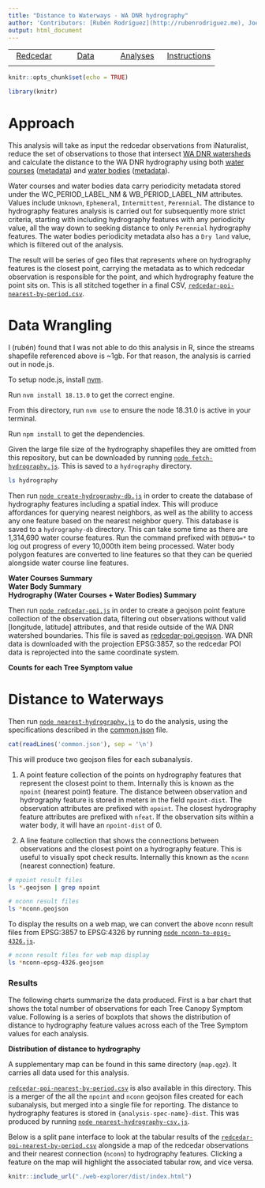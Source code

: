 ```yaml
---
title: "Distance to Waterways - WA DNR hydrography"
author: 'Contributors: [Rubén Rodríguez](http://rubenrodriguez.me), Joey Hulbert'
output: html_document
---
```


|            |            |            |            |
|:----------:|:----------:|:----------:|:----------:|
|[Redcedar](https://jmhulbert.github.io/open/redcedar)|[Data](https://jmhulbert.github.io/open/redcedar/data)|[ Analyses](https://jmhulbert.github.io/open/redcedar/analyses)|[Instructions](https://jmhulbert.github.io/open/redcedar/instructions)|
|             |           |            |            |


```r
knitr::opts_chunk$set(echo = TRUE)
```

```r
library(knitr)
```

# Approach

This analysis will take as input the redcedar observations from iNaturalist, reduce the set of observations to those that intersect [WA DNR watersheds](https://data-wadnr.opendata.arcgis.com/datasets/wadnr::watershed-administrative-units-forest-practices-regulation/about) and calculate the distance to the WA DNR hydrography using both [water courses](https://data-wadnr.opendata.arcgis.com/datasets/wadnr::dnr-hydrography-watercourses-forest-practices-regulation/about) ([metadata](https://fortress.wa.gov/dnr/adminsa/GisData/metadata/ROPA_WCHYDRO.pdf)) and [water bodies](https://data-wadnr.opendata.arcgis.com/datasets/wadnr::dnr-hydrography-water-bodies-forest-practices-regulation/about) ([metadata](https://fortress.wa.gov/dnr/adminsa/GisData/metadata/ROPA_WBHYDRO.pdf)).

Water courses and water bodies data carry periodicity metadata stored under the  WC_PERIOD_LABEL_NM & WB_PERIOD_LABEL_NM attributes. Values include `Unknown`, `Ephemeral`, `Intermittent`, `Perennial`. The distance to hydrography features analysis is carried out for subsequently more strict criteria, starting with including hydrography features with any periodicity value, all the way down to seeking distance to only `Perennial` hydrography features. The water bodies periodicity metadata also has a `Dry land` value, which is filtered out of the analysis.

The result will be series of geo files that represents where on hydrography features is the closest point, carrying the metadata as to which redcedar observation is responsible for the point, and which hydrography feature the point sits on. This is all stitched together in a final CSV, [`redcedar-poi-nearest-by-period.csv`](./redcedar-poi-nearest-by-period.csv).

# Data Wrangling

I (rubén) found that I was not able to do this analysis in R, since the streams shapefile referenced above is ~1gb. For that reason, the analysis is carried out in node.js.

To setup node.js, install [nvm](https://github.com/nvm-sh/nvm).

Run `nvm install 18.13.0` to get the correct engine.

From this directory, run `nvm use` to ensure the node 18.31.0 is active in your terminal.

Run `npm install` to get the dependencies.

Given the large file size of the hydrography shapefiles they are omitted from this repository, but can be downloaded by running [`node fetch-hydrography.js`](./fetch-hydrography.js). This is saved to a `hydrography` directory.

```bash
ls hydrography
```

Then run [`node create-hydrography-db.js`](./create-hydrography-db.js) in order to create the database of hydrography features including a spatial index. This will produce affordances for querying nearest neighbors, as well as the ability to access any one feature based on the nearest neighbor query. This database is saved to a `hydrography-db` directory. This can take some time as there are 1,314,690 water course features. Run the command prefixed with `DEBUG=*` to log out progress of every 10,000th item being processed. Water body polygon features are converted to line features so that they can be queried alongside water course line features.

**Water Courses Summary**
<div id="water-courses-periodicity-count"></div>
<div id="water-courses-periodicity-length"></div>

**Water Body Summary**
<div id="water-bodies-periodicity-count"></div>
<div id="water-bodies-periodicity-length"></div>
<div id="water-bodies-periodicity-area"></div>

**Hydrography (Water Courses + Water Bodies) Summary**
<div id="hydrography-periodicity-count"></div>
<div id="hydrography-periodicity-length"></div>

<script type="module">
  import * as Plot from "https://cdn.jsdelivr.net/npm/@observablehq/plot@0.6/+esm";

  const results = await (await fetch('summarized-hydrography.json')).json()

  const rowsForType = ({ type }) => {
    return Object.keys(results[type]).map((periodicity) => {
      return {
        periodicity,
        count: results[type][periodicity].count,
        length: results[type][periodicity].length,
        area: results[type][periodicity]?.area,
      }
    })
  }

  const hydrographyBlue = '#00ABFF'
  const commaSeperated = (n) => n.toString().replace(/\B(?=(\d{3})+(?!\d))/g, ",")

  // --- courses ---

  const waterCouresRows = rowsForType({ type: 'waterCourses' })
  
  const wcCountLabel = (row) => `${row.periodicity} - ${commaSeperated(row.count)} features`
  const wcCount = Plot.plot({
    x: { label: 'Count' },
    y: {
      label: 'Periodicity',
      domain: waterCouresRows.map(wcCountLabel),
    },
    marginLeft: 20,
    marks: [
      Plot.barX(waterCouresRows, {
        x: "count",
        y: (row) => wcCountLabel(row),
        fill: hydrographyBlue
      }),
      Plot.axisY({ textAnchor: "start", fill: "black", dx: 14, tickSize: 0 }),
    ],
  })
  const wcCountEl = document.querySelector('#water-courses-periodicity-length')
  wcCountEl.append(wcCount)

  const wcLengthLabel = (row) => `${row.periodicity} - ${commaSeperated(Math.round(row.length))} (m)`
  const wcLength = Plot.plot({
    x: { label: 'Length (m)' },
    y: {
      label: 'Periodicity',
      domain: waterCouresRows.map(wcLengthLabel),
    },
    marginLeft: 20,
    marks: [
      Plot.barX(waterCouresRows, {
        x: "count",
        y: (row) => wcLengthLabel(row),
        fill: hydrographyBlue
      }),
      Plot.axisY({ textAnchor: "start", fill: "black", dx: 14, tickSize: 0 }),
    ],
  })
  const wcLengthEl = document.querySelector('#water-courses-periodicity-length')
  wcLengthEl.append(wcLength)

  // --- bodies ---

  const waterBodiesRows = rowsForType({ type: 'waterBodies' })
  
  const wbCountLabel = (row) => `${row.periodicity} - ${commaSeperated(row.count)} features`
  const wbCount = Plot.plot({
    x: { label: 'Count' },
    y: {
      label: 'Periodicity',
      domain: waterBodiesRows.map(wbCountLabel),
    },
    marginLeft: 20,
    marks: [
      Plot.barX(waterBodiesRows, {
        x: "count",
        y: (row) => wbCountLabel(row),
        fill: hydrographyBlue
      }),
      Plot.axisY({ textAnchor: "start", fill: "black", dx: 14, tickSize: 0 }),
    ],
  })
  const wbCountEl = document.querySelector('#water-bodies-periodicity-length')
  wbCountEl.append(wbCount)

  const wbLengthLabel = (row) => `${row.periodicity} - ${commaSeperated(Math.round(row.length))} (m)`
  const wbLength = Plot.plot({
    x: { label: 'Length (m)' },
    y: {
      label: 'Periodicity',
      domain: waterBodiesRows.map(wbLengthLabel),
    },
    marginLeft: 20,
    marks: [
      Plot.barX(waterBodiesRows, {
        x: "count",
        y: (row) => wbLengthLabel(row),
        fill: hydrographyBlue
      }),
      Plot.axisY({ textAnchor: "start", fill: "black", dx: 14, tickSize: 0 }),
    ],
  })
  const wbLengthEl = document.querySelector('#water-bodies-periodicity-length')
  wbLengthEl.append(wbLength)

  // --- hydrography ---

  const hydrographyRows = waterCouresRows.map((wcRow) => {
    const wbRow = waterBodiesRows.find(wbRow => wbRow.periodicity === wcRow.periodicity)
    if (!wbRow) return wcRow
    wcRow.count += wbRow.count
    wcRow.length += wbRow.length
    return wcRow
  })
  console.log({hydrographyRows})
  const hyCountLabel = (row) => `${row.periodicity} - ${commaSeperated(row.count)} features`
  const hyCount = Plot.plot({
    x: { label: 'Count' },
    y: {
      label: 'Periodicity',
      domain: hydrographyRows.map(hyCountLabel),
    },
    marginLeft: 20,
    marks: [
      Plot.barX(hydrographyRows, {
        x: "count",
        y: (row) => hyCountLabel(row),
        fill: hydrographyBlue
      }),
      Plot.axisY({ textAnchor: "start", fill: "black", dx: 14, tickSize: 0 }),
    ],
  })
  const hyCountEl = document.querySelector('#hydrography-periodicity-count')
  hyCountEl.append(hyCount)

  const hyLengthLabel = (row) => `${row.periodicity} - ${commaSeperated(Math.round(row.length))} (m)`
  const hyLength = Plot.plot({
    x: { label: 'Length (m)' },
    y: {
      label: 'Periodicity',
      domain: hydrographyRows.map(hyLengthLabel),
    },
    marginLeft: 20,
    marks: [
      Plot.barX(hydrographyRows, {
        x: "count",
        y: (row) => hyLengthLabel(row),
        fill: hydrographyBlue
      }),
      Plot.axisY({ textAnchor: "start", fill: "black", dx: 14, tickSize: 0 }),
    ],
  })
  const hyLengthEl = document.querySelector('#hydrography-periodicity-length')
  hyLengthEl.append(hyLength)

</script>

Then run [`node redcedar-poi.js`](./redcedar-poi.js) in order to create a geojson point feature collection of the observation data, filtering out observations without valid [longitude, latitude] attributes, and that reside outside of the WA DNR watershed boundaries. This file is saved as [redcedar-poi.geojson](./redcedar-poi.geojson). WA DNR data is downloaded with the projection EPSG:3857, so the redcedar POI data is reprojected into the same coordinate system.

**Counts for each Tree Symptom value**

<div id="tree-symptom-count"></div>

# Distance to Waterways

Then run [`node nearest-hydrography.js`](./nearest-hydrography.js) to do the analysis, using the specifications described in the [common.json](./common.json) file.

```r
cat(readLines('common.json'), sep = '\n')
```

This will produce two geojson files for each subanalysis.

1. A point feature collection of the points on hydrography features that represent the closest point to them. Internally this is known as the `npoint` (nearest point) feature. The distance between observation and hydrography feature is stored in meters in the field `npoint-dist`. The observation attributes are prefixed with `opoint`. The closest hydrography feature attributes are prefixed with `nfeat`. If the observation sits within a water body, it will have an `npoint-dist` of 0.

2. A line feature collection that shows the connections between observations and the closest point on a hydrography feature. This is useful to visually spot check results. Internally this known as the `nconn` (nearest connection) feature.

```bash
# npoint result files
ls *.geojson | grep npoint
```


```bash
# nconn result files
ls *nconn.geojson
```

To display the results on a web map, we can convert the above `nconn` result files from EPSG:3857 to EPSG:4326 by running [`node nconn-to-epsg-4326.js`](./nconn-to-epsg-4326.js).

```bash
# nconn result files for web map display
ls *nconn-epsg-4326.geojson
```

### Results

The following charts summarize the data produced. First is a bar chart that shows the total number of observations for each Tree Canopy Symptom value. Following is a series of boxplots that shows the distribution of distance to hydrography feature values across each of the Tree Symptom values for each analysis.

**Distribution of distance to hydrography**

<div id="analysis-spec-plots"></div>

A supplementary map can be found in this same directory (`map.qgz`). It carries all data used for this analysis.

[`redcedar-poi-nearest-by-period.csv`](./redcedar-poi-nearest-by-period.csv) is also available in this directory. This is a merger of the all the `npoint` and `nconn` geojson files created for each subanalysis, but merged into a single file for reporting. The distance to hydrography features is stored in `{analysis-spec-name}-dist`. This was produced by running [`node nearest-hydrography-csv.js`](./nearest-hydrography-csv.js).

Below is a split pane interface to look at the tabular results of the [`redcedar-poi-nearest-by-period.csv`](./redcedar-poi-nearest-by-period.csv) alongside a map of the redcedar observations and their nearest connection (`nconn`) to hydrography features. Clicking a feature on the map will highlight the associated tabular row, and vice versa.

<style>
iframe {
  width: 100%;
  height: 100vh;
  border: 2px solid black;
}
</style>
```r
knitr::include_url("./web-explorer/dist/index.html")
```


<script type="module">
  // [notebook](https://observablehq.com/d/d834eb92e2f1a5a6).
  import * as Plot from "https://cdn.jsdelivr.net/npm/@observablehq/plot@0.6/+esm";
  import Papa from "https://cdn.jsdelivr.net/npm/papaparse@5.4.1/+esm";

  const common = await (await fetch('common.json')).json()

  const symptomField = 'reclassified.tree.canopy.symptoms'

  function parseCsv ({ url }) {
    const dataToJson = ({ data }) => {
      const rows = []
      const header = data.shift()
      // remove the last line, its empty
      data.pop()
      for (const datum of data) {
        const row = {}
        Object.keys(header).forEach((fieldName, index) => {
          row[header[fieldName]] = datum[index]
        })
        rows.push(row)
      }
      return { rows }
    }

    return new Promise((resolve, reject) => {
      Papa.parse(url, {
        download: true,
        complete: (results) => {
          resolve(dataToJson(results))
        },
      })  
    })
  }

  function boxPlot ({ x, rows, symptoms, observations }) {
    return Plot.plot({
      x: {
        grid: true,
        inset: 0,
        label: 'Distance to hydrography (m)'
      },
      y: {
        label: 'Tree Canopy Symptom',
        domain: observations.map(o => o.symptom),
      },
      marginLeft: 20,
      marks: [
        Plot.boxX(rows, {
          x,
          y: symptomField,
          fill: (d) => {
            const symptom = symptoms.find(s => s.symptom === d[symptomField])
            if (!symptom) return 'lightgrey'
            return symptom.color
          },
        }),
        Plot.axisY({textAnchor: "start", fill: "black", dx: 0, tickSize: 0, text: () => ''}),
      ],
    })
  }

  const symptoms = [
    {
      symptom: 'Healthy',
      color: 'rgb(172, 252, 172)',
    },
    {
      symptom: 'Thinning Canopy',
      color: 'rgb(251, 252, 172)',
    },
    {
      symptom: 'Dead Top',
      color: 'rgb(172, 176, 252)',
    },
    {
      symptom: 'Tree is Dead',
      color: 'rgb(252, 172, 172)',
    },
    {
      symptom: 'Other',
      color: 'rgb(211,211,211)',
    },
  ]

  let { rows } = await parseCsv({ url: 'redcedar-poi-nearest-by-period.csv' })
  
  rows = rows.map((row, index) => {
    const symptomIndex = symptoms
      .findIndex(s => s.symptom === row[symptomField])
    row._sympton_index = symptomIndex === -1 ? symptomIndex.length - 1 : symptomIndex
    return row
  })

  const observations = rows.reduce((accumulator, current) => {
      let accumulatorIndex = accumulator.findIndex((item) => {
        return item.symptom === current[symptomField]
      })
      if (accumulatorIndex === -1) {
        const accumulatorItem = {
          symptom: current[symptomField],
          symptomIndex: current._sympton_index,
          observations: 1,
        }
        accumulator.push(accumulatorItem)
      }
      else {
        accumulator[accumulatorIndex].observations++
      }
      return accumulator
    }, [])
    .sort((a, b) => {
      if (a.symptomIndex < b.symptomIndex) {
        return -1
      }
      if (a.symptomIndex > b.symptomIndex) return 1
      return 0
    })

  const treeSymptomCount = Plot.plot({
    x: { label: 'Observations' },
    y: {
      label: 'Tree Canopy Symptom',
      domain: observations.map(o => o.symptom),
    },
    marginLeft: 20,
    marks: [
      Plot.barX(observations, {
        x: "observations",
        y: "symptom",
        fill: (d) => symptoms[d.symptomIndex].color,
      }),
      Plot.axisY({textAnchor: "start", fill: "black", dx: 14, tickSize: 0}),
    ],
  })
  const treeSymptomCountEl = document.querySelector("#tree-symptom-count")
  treeSymptomCountEl.append(treeSymptomCount)

  const analysisSpecPlotsEl = document.querySelector('#analysis-spec-plots')
  for (const spec of common.analysisSpecs) {
    const heading = document.createElement('p')
    const description = document.createElement('p')
    heading.innerHTML = `<strong>subanalysis: ${spec.name}</strong>`
    description.innerText = `Includes hydrography features with the following period (\`WB_PERIOD_LABEL_NM\` or \`WC_PERIOD_LABEL_NM\`) values: ${spec.include.join(', ')}.`
    analysisSpecPlotsEl.append(heading)
    analysisSpecPlotsEl.append(description)
    const x = `${spec.name}-dist`
    rows.forEach((row) => {
      row[x] = parseFloat(row[x])
    })
    const box = boxPlot({ x, rows, symptoms, observations })
    analysisSpecPlotsEl.append(box)
  }
</script>

